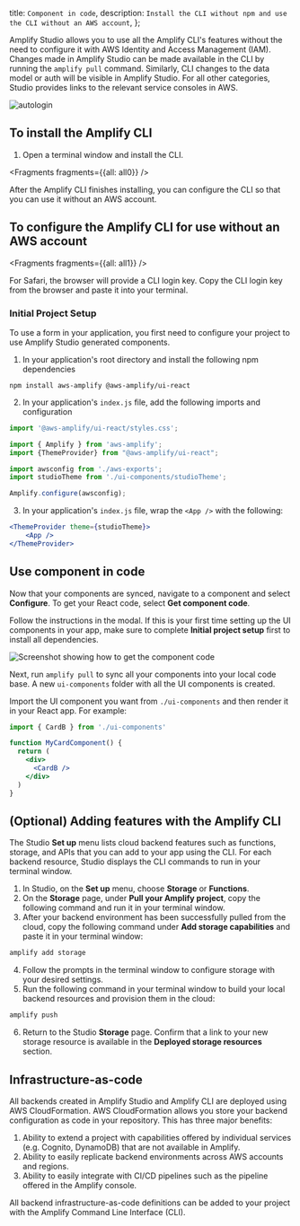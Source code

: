   title: `Component in code`,
  description: `Install the CLI without npm and use the CLI without an AWS account`,
};

Amplify Studio allows you to use all the Amplify CLI's features without the need to configure it with AWS Identity and Access Management (IAM). Changes made in Amplify Studio can be made available in the CLI by running the `amplify pull` command. Similarly, CLI changes to the data model or auth will be visible in Amplify Studio. For all other categories, Studio provides links to the relevant service consoles in AWS.

![autologin](/images/console/cli-autologin.gif)

## To install the Amplify CLI
1. Open a terminal window and install the CLI.


<Fragments fragments={{all: all0}} />

After the Amplify CLI finishes installing, you can configure the CLI so that you can use it without an AWS account.

## To configure the Amplify CLI for use without an AWS account


<Fragments fragments={{all: all1}} />

<Callout>

For Safari, the browser will provide a CLI login key. Copy the CLI login key from the browser and paste it into your terminal.

</Callout>

### Initial Project Setup

To use a form in your application, you first need to configure your project to use Amplify Studio generated components. 

1. In your application's root directory and install the following npm dependencies

```
npm install aws-amplify @aws-amplify/ui-react
```

2. In your application's `index.js` file, add the following imports and configuration

```jsx
import '@aws-amplify/ui-react/styles.css';

import { Amplify } from 'aws-amplify';
import {ThemeProvider} from "@aws-amplify/ui-react";

import awsconfig from './aws-exports';
import studioTheme from './ui-components/studioTheme';

Amplify.configure(awsconfig);
```
3. In your application's `index.js` file, wrap the `<App />` with the following:

```jsx
<ThemeProvider theme={studioTheme}>
    <App />
</ThemeProvider>
```

## Use component in code

Now that your components are synced, navigate to a component and select **Configure**. To get your React code, select **Get component code**.

Follow the instructions in the modal. If this is your first time setting up the UI components in your app, make sure to complete **Initial project setup** first to install all dependencies.

![Screenshot showing how to get the component code](/images/studio/get-code.png)

Next, run `amplify pull` to sync all your components into your local code base. A new `ui-components` folder with all the UI components is created.

Import the UI component you want from `./ui-components` and then render it in your React app. For example:

```jsx
import { CardB } from './ui-components'

function MyCardComponent() {
  return (
    <div>
      <CardB />
    </div>
  )
}

```

## (Optional) Adding features with the Amplify CLI

The Studio **Set up** menu lists cloud backend features such as functions, storage, and APIs that you can add to your app using the CLI. For each backend resource, Studio displays the CLI commands to run in your terminal window. 

1. In Studio, on the **Set up** menu, choose **Storage** or **Functions**.
2. On the **Storage** page, under **Pull your Amplify project**, copy the following command and run it in your terminal window. 
3. After your backend environment has been successfully pulled from the cloud, copy the following command under **Add storage capabilities** and paste it in your terminal window:
```bash
amplify add storage
```
4. Follow the prompts in the terminal window to configure storage with your desired settings.
5. Run the following command in your terminal window to build your local backend resources and provision them in the cloud:
```bash
amplify push
```
6. Return to the Studio **Storage** page. Confirm that a link to your new storage resource is available in the **Deployed storage resources** section.

## Infrastructure-as-code

All backends created in Amplify Studio and Amplify CLI are deployed using AWS CloudFormation. AWS CloudFormation allows you store your backend configuration as code in your repository. This has three major benefits:

1. Ability to extend a project with capabilities offered by individual services (e.g. Cognito, DynamoDB) that are not available in Amplify.
2. Ability to easily replicate backend environments across AWS accounts and regions. 
3. Ability to easily integrate with CI/CD pipelines such as the pipeline offered in the Amplify console. 

All backend infrastructure-as-code definitions can be added to your project with the Amplify Command Line Interface (CLI).